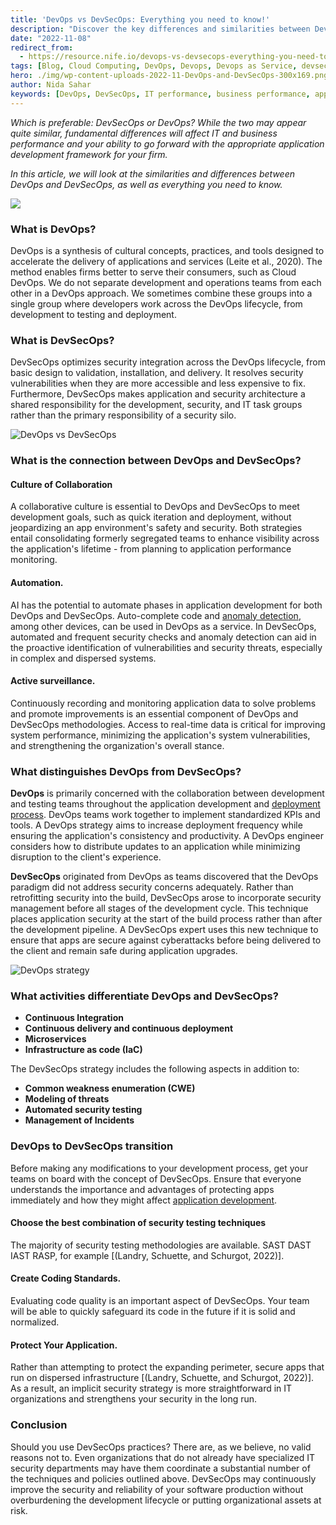 ```yaml
---
title: 'DevOps vs DevSecOps: Everything you need to know!'
description: "Discover the key differences and similarities between DevOps and DevSecOps, and understand how they impact IT, business performance, and application development frameworks."
date: "2022-11-08"
redirect_from: 
  - https://resource.nife.io/devops-vs-devsecops-everything-you-need-to-know/
tags: [Blog, Cloud Computing, DevOps, Devops, Devops as Service, devsecops, Plagiarized]
hero: ./img/wp-content-uploads-2022-11-DevOps-and-DevSecOps-300x169.png
author: Nida Sahar
keywords: [DevOps, DevSecOps, IT performance, business performance, application development, security integration, cloud computing]
---
```


_Which is preferable: DevSecOps or DevOps? While the two may appear quite similar, fundamental differences will affect IT and business performance and your ability to go forward with the appropriate application development framework for your firm._

_In this article, we will look at the similarities and differences between DevOps and DevSecOps, as well as everything you need to know._

![](https://raw.githubusercontent.com/nifetency/nife-blog-content/main/blog/img/DevOps-and-DevSecOps-768x432.png)
<br/>


 
### What is DevOps?

DevOps is a synthesis of cultural concepts, practices, and tools designed to accelerate the delivery of applications and services (Leite et al., 2020). The method enables firms better to serve their consumers, such as Cloud DevOps. We do not separate development and operations teams from each other in a DevOps approach. We sometimes combine these groups into a single group where developers work across the DevOps lifecycle, from development to testing and deployment.

### What is DevSecOps?

DevSecOps optimizes security integration across the DevOps lifecycle, from basic design to validation, installation, and delivery. It resolves security vulnerabilities when they are more accessible and less expensive to fix. Furthermore, DevSecOps makes application and security architecture a shared responsibility for the development, security, and IT task groups rather than the primary responsibility of a security silo.

![DevOps vs DevSecOps](https://raw.githubusercontent.com/nifetency/nife-blog-content/main/blog/img/DevOps-vs-DevSecOps-768x371.png)
<br/>



### What is the connection between DevOps and DevSecOps?

#### Culture of Collaboration

A collaborative culture is essential to DevOps and DevSecOps to meet development goals, such as quick iteration and deployment, without jeopardizing an app environment's safety and security. Both strategies entail consolidating formerly segregated teams to enhance visibility across the application's lifetime - from planning to application performance monitoring.

#### Automation.

AI has the potential to automate phases in application development for both DevOps and DevSecOps. Auto-complete code and [anomaly detection](/blog/ai-and-ml-edge-computing-platform-for-anomalies/), among other devices, can be used in DevOps as a service. In DevSecOps, automated and frequent security checks and anomaly detection can aid in the proactive identification of vulnerabilities and security threats, especially in complex and dispersed systems.

#### Active surveillance.

Continuously recording and monitoring application data to solve problems and promote improvements is an essential component of DevOps and DevSecOps methodologies. Access to real-time data is critical for improving system performance, minimizing the application's system vulnerabilities, and strengthening the organization's overall stance.

### What distinguishes DevOps from DevSecOps?

**DevOps** is primarily concerned with the collaboration between development and testing teams throughout the application development and [deployment process](/blog/simplify-your-deployment-process-cheap-cloud-alternative/). DevOps teams work together to implement standardized KPIs and tools. A DevOps strategy aims to increase deployment frequency while ensuring the application's consistency and productivity. A DevOps engineer considers how to distribute updates to an application while minimizing disruption to the client's experience.

**DevSecOps** originated from DevOps as teams discovered that the DevOps paradigm did not address security concerns adequately. Rather than retrofitting security into the build, DevSecOps arose to incorporate security management before all stages of the development cycle. This technique places application security at the start of the build process rather than after the development pipeline. A DevSecOps expert uses this new technique to ensure that apps are secure against cyberattacks before being delivered to the client and remain safe during application upgrades.

![DevOps strategy](https://raw.githubusercontent.com/nifetency/nife-blog-content/main/blog/img/DevOps-strategy.jpg)
<br/>



### What activities differentiate DevOps and DevSecOps?

- **Continuous Integration**
- **Continuous delivery and continuous deployment**
- **Microservices**
- **Infrastructure as code (IaC)**

The DevSecOps strategy includes the following aspects in addition to:

- **Common weakness enumeration (CWE)**
- **Modeling of threats**
- **Automated security testing**
- **Management of Incidents**

### DevOps to DevSecOps transition

Before making any modifications to your development process, get your teams on board with the concept of DevSecOps. Ensure that everyone understands the importance and advantages of protecting apps immediately and how they might affect [application development](/blog/develop-digital-first-culture-edge-computing-applications/).

#### Choose the best combination of security testing techniques

The majority of security testing methodologies are available. SAST DAST IAST RASP, for example [(Landry, Schuette, and Schurgot, 2022)].

#### Create Coding Standards.

Evaluating code quality is an important aspect of DevSecOps. Your team will be able to quickly safeguard its code in the future if it is solid and normalized.

#### Protect Your Application.

Rather than attempting to protect the expanding perimeter, secure apps that run on dispersed infrastructure [(Landry, Schuette, and Schurgot, 2022)]. As a result, an implicit security strategy is more straightforward in IT organizations and strengthens your security in the long run.

### Conclusion

Should you use DevSecOps practices? There are, as we believe, no valid reasons not to. Even organizations that do not already have specialized IT security departments may have them coordinate a substantial number of the techniques and policies outlined above. DevSecOps may continuously improve the security and reliability of your software production without overburdening the development lifecycle or putting organizational assets at risk.
